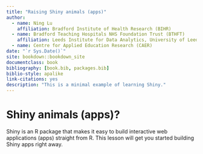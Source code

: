 ```yaml
--- 
title: "Raising Shiny animals (apps)"
author:
  - name: Ning Lu
    affiliation: Bradford Institute of Health Research (BIHR)
  - name: Bradford Teaching Hospitals NHS Foundation Trust (BTHFT) 
    affiliation: Leeds Institute for Data Analytics, University of Leeds (LIDA)
  - name: Centre for Applied Education Research (CAER)
date: "`r Sys.Date()`"
site: bookdown::bookdown_site
documentclass: book
bibliography: [book.bib, packages.bib]
biblio-style: apalike
link-citations: yes
description: "This is a minimal example of learning Shiny."
---
```


# Shiny animals (apps)?

Shiny is an R package that makes it easy to build interactive web applications (apps) straight from R. This lesson will get you started building Shiny apps right away.
